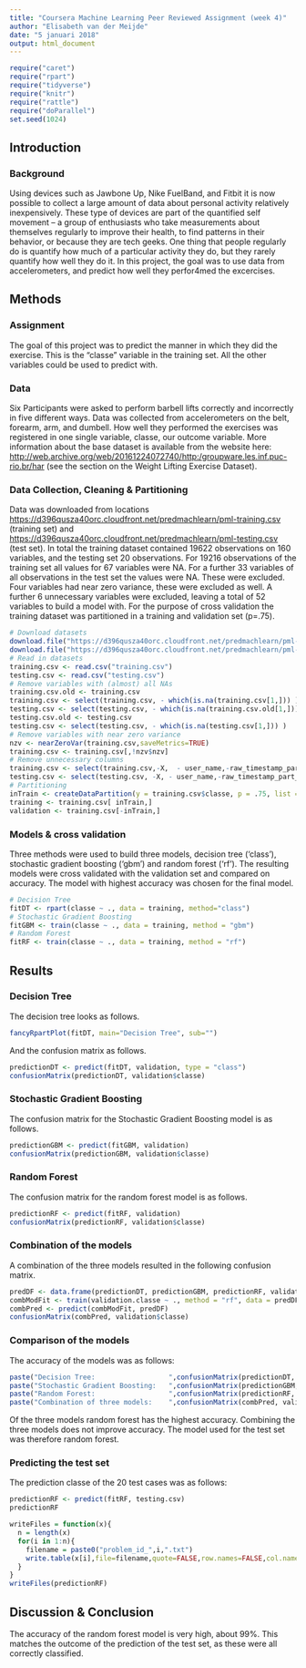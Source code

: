 ```yaml
---
title: "Coursera Machine Learning Peer Reviewed Assignment (week 4)"
author: "Elisabeth van der Meijde"
date: "5 januari 2018"
output: html_document
---
```


```r
require("caret")
require("rpart")
require("tidyverse")
require("knitr")
require("rattle")
require("doParallel")
set.seed(1024)
```
## Introduction

### Background
Using devices such as Jawbone Up, Nike FuelBand, and Fitbit it is now possible to collect a large amount of data about personal activity relatively inexpensively. These type of devices are part of the quantified self movement – a group of enthusiasts who take measurements about themselves regularly to improve their health, to find patterns in their behavior, or because they are tech geeks. One thing that people regularly do is quantify how much of a particular activity they do, but they rarely quantify how well they do it. In this project, the goal was to use data from accelerometers, and predict how well they perfor4med the excercises.

## Methods

### Assignment
The goal of this project was to predict the manner in which they did the exercise. This is the "classe" variable in the training set. All the other variables could be used to predict with. 

### Data
Six Participants were asked to perform barbell lifts correctly and incorrectly in five different ways. Data was collected from accelerometers on the belt, forearm, arm, and dumbell. How well they performed the exercises was registered in one single variable, classe, our outcome variable. More information about the base dataset is available from the website here: <http://web.archive.org/web/20161224072740/http:/groupware.les.inf.puc-rio.br/har> (see the section on the Weight Lifting Exercise Dataset).

### Data Collection, Cleaning & Partitioning
Data was downloaded from locations <https://d396qusza40orc.cloudfront.net/predmachlearn/pml-training.csv> (training set) and <https://d396qusza40orc.cloudfront.net/predmachlearn/pml-testing.csv> (test set). In total the training dataset contained 19622 observations on 160 variables, and the testing set 20 observations. For 19216 observations of the training set all values for 67 variables were NA. For a further 33 variables of all observations in the test set the values were NA. These were excluded. Four variables had near zero variance, these were excluded as well. A further 6 unnecessary variables were excluded, leaving a total of 52 variables to build a model with. For the purpose of cross validation the training dataset was partitioned in a training and validation set (p=.75).

```r
# Download datasets
download.file("https://d396qusza40orc.cloudfront.net/predmachlearn/pml-training.csv", "training.csv")
download.file("https://d396qusza40orc.cloudfront.net/predmachlearn/pml-testing.csv", "testing.csv")
# Read in datasets
training.csv <- read.csv("training.csv")
testing.csv <- read.csv("testing.csv")
# Remove variables with (almost) all NAs
training.csv.old <- training.csv
training.csv <- select(training.csv, - which(is.na(training.csv[1,])) )
testing.csv <- select(testing.csv, - which(is.na(training.csv.old[1,])) )
testing.csv.old <- testing.csv
testing.csv <- select(testing.csv, - which(is.na(testing.csv[1,])) )
# Remove variables with near zero variance
nzv <- nearZeroVar(training.csv,saveMetrics=TRUE)
training.csv <- training.csv[,!nzv$nzv]
# Remove unnecessary columns
training.csv <- select(training.csv,-X,  - user_name,-raw_timestamp_part_1,-raw_timestamp_part_2,-cvtd_timestamp,-num_window )
testing.csv <- select(testing.csv, -X, - user_name,-raw_timestamp_part_1,-raw_timestamp_part_2,-cvtd_timestamp,-num_window,-problem_id )
# Partitioning
inTrain <- createDataPartition(y = training.csv$classe, p = .75, list = FALSE)
training <- training.csv[ inTrain,]
validation <- training.csv[-inTrain,]
```

### Models & cross validation
Three methods were used to build three models, decision tree ('class'), stochastic gradient boosting ('gbm') and random forest ('rf'). The resulting models were cross validated with the validation set and compared on accuracy. The model with highest accuracy was chosen for the final model.

```r
# Decision Tree
fitDT <- rpart(classe ~ ., data = training, method="class")
# Stochastic Gradient Boosting
fitGBM <- train(classe ~ ., data = training, method = "gbm")
# Random Forest
fitRF <- train(classe ~ ., data = training, method = "rf")

```
## Results

### Decision Tree
The decision tree looks as follows.
```r
fancyRpartPlot(fitDT, main="Decision Tree", sub="")
```
And the confusion matrix as follows.
```r
predictionDT <- predict(fitDT, validation, type = "class")
confusionMatrix(predictionDT, validation$classe)
```
### Stochastic Gradient Boosting
The confusion matrix for the Stochastic Gradient Boosting model is as follows.
```r
predictionGBM <- predict(fitGBM, validation)
confusionMatrix(predictionGBM, validation$classe)
```
### Random Forest
The confusion matrix for the random forest model is as follows.
```r
predictionRF <- predict(fitRF, validation)
confusionMatrix(predictionRF, validation$classe)
```
### Combination of the models
A combination of the three models resulted in the following confusion matrix.
```r
predDF <- data.frame(predictionDT, predictionGBM, predictionRF, validation$classe)
combModFit <- train(validation.classe ~ ., method = "rf", data = predDF)
combPred <- predict(combModFit, predDF)
confusionMatrix(combPred, validation$classe)
```
### Comparison of the models
The accuracy of the models was as follows:
```r
paste("Decision Tree:                  ",confusionMatrix(predictionDT, validation$classe)$overall[[1]],sep="")
paste("Stochastic Gradient Boosting:   ",confusionMatrix(predictionGBM, validation$classe)$overall[[1]],sep="")
paste("Random Forest:                  ",confusionMatrix(predictionRF, validation$classe)$overall[[1]],sep="")
paste("Combination of three models:    ",confusionMatrix(combPred, validation$classe)$overall[[1]],sep="")
```
Of the three models random forest has the highest accuracy. Combining the three models does not improve accuracy. The model used for the test set was therefore random forest.

### Predicting the test set
The prediction classe of the 20 test cases was as follows:
```r
predictionRF <- predict(fitRF, testing.csv)
predictionRF

writeFiles = function(x){
  n = length(x)
  for(i in 1:n){
    filename = paste0("problem_id_",i,".txt")
    write.table(x[i],file=filename,quote=FALSE,row.names=FALSE,col.names=FALSE)
  }
}
writeFiles(predictionRF)
```

## Discussion & Conclusion
The accuracy of the random forest model is very high, about 99%. This matches the outcome of the prediction of the test set, as these were all correctly classified.


